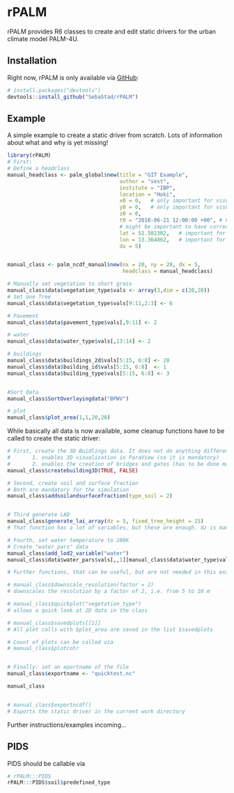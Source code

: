 # rPALM

<!-- badges: start -->
<!-- badges: end -->

rPALM provides R6 classes to create and edit static drivers for the urban climate model PALM-4U.

## Installation

Right now, rPALM is only available via [GitHub](https://github.com/):

``` r
# install.packages("devtools")
devtools::install_github("SebaStad/rPALM")
```
## Example

A simple example to create a static driver from scratch. Lots of information about what and why is yet missing!

```{r example}
library(rPALM)
# First:
# Define a headclass
manual_headclass <- palm_global$new(title = "GIT Example",
                                    author = "sest",
                                    institute = "IBP",
                                    location = "Hoki",
                                    x0 = 0,   # only important for visualization on a map later on
                                    y0 = 0,   # only important for visualization on a map later on
                                    z0 = 0,
                                    t0 = "2018-06-21 12:00:00 +00", # Character with Date in this format, 
                                    # might be important to have correct in later releases of PALM!
                                    lat = 52.502302,   # important for solar radiation
                                    lon = 13.364862,   # important for solar radiation
                                    dx = 5)


manual_class <- palm_ncdf_manual$new(nx = 20, ny = 20, dx = 5,
                                     headclass = manual_headclass)

# Manually set vegetation to short grass
manual_class$data$vegetation_type$vals <- array(3,dim = c(20,20))
# Set one Tree
manual_class$data$vegetation_type$vals[9:11,2:3] <- 6

# Pavement
manual_class$data$pavement_type$vals[,9:11] <- 2

# water 
manual_class$data$water_type$vals[,13:14] <- 2

# buildings
manual_class$data$buildings_2d$vals[5:15, 6:8] <- 20
manual_class$data$building_id$vals[5:15, 6:8]  <- 1
manual_class$data$building_type$vals[5:15, 6:8] <- 3


#Sort Data
manual_class$SortOverlayingdata("BPWV")

# plot
manual_class$plot_area(1,1,20,20)

```

While basically all data is now available, some cleanup functions have to be called to create the static driver:

```{r cleanup}
# First, create the 3D Buidlings data. It does not do anything different from buildings_2d BUT:
#       1. enables 3D visualization in ParaView (so it is mandatory)
#       2. enables the creation of bridges and gates (has to be done manually, time expensive)
manual_class$createbuilding3D(TRUE, FALSE)

# Second, create soil and surface fraction
# Both are mandatory for the simulation
manual_class$addsoilandsurfacefraction(type_soil = 2)


# Third generate LAD
manual_class$generate_lai_array(dz = 5, fixed_tree_height = 15)
# That function has a lot of variables, but these are enough. dz is mandatory

# Fourth, set water temperature to 288K
# Create "water_pars" data 
manual_class$add_lod2_variable("water")
manual_class$data$water_pars$vals[,,1][manual_class$data$water_type$vals>=0] <- 288

# Further functions, that can be useful, but are not needed in this example:

# manual_class$downscale_resolution(factor = 2)
# downscales the resolution by a factor of 2, i.e. from 5 to 10 m

# manual_class$quickplot("vegetation_type")
# allows a quick look at 2D data in the class

# manual_class$savedplots[[1]]
# All plot calls with $plot_area are saved in the list $savedplots

# Count of plots can be called via 
# manual_class$plotcntr


# Finally: set an eportname of the file
manual_class$exportname <- "quicktest.nc"

manual_class


# manual_class$exportncdf()
# Exports the static driver in the current work directory
```

Further instructions/examples incoming...

## PIDS

PIDS should be callable via
```{r PIDS}
# rPALM:::PIDS
rPALM:::PIDS$soil$predefined_type
```
